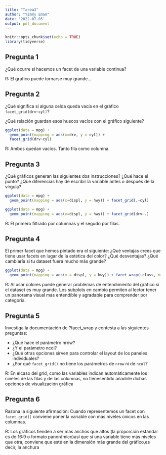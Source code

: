 ```yaml
---
title: "Tarea3"
author: "Yimmy Eman"
date: '2022-07-05'
output: pdf_document
---
```


```r
knitr::opts_chunk$set(echo = TRUE)
library(tidyverse)
```

## Pregunta 1
¿Qué ocurre si hacemos un facet de una variable continua?

R: El grafico puede tornarse muy grande...

## Pregunta 2

¿Qué significa si alguna celda queda vacía en el gráfico `facet_grid(drv~cyl)`? 

¿Qué relación guardan esos huecos vacíos con el gráfico siguiente?

```r
ggplot(data = mpg) +
  geom_point(mapping = aes(x=drv, y = cyl)) +
  facet_grid(drv~cyl)
```
R: Ambos quedan vacios. Tanto fila como columna.

## Pregunta 3
¿Qué gráficos generan las siguientes dos instrucciones? ¿Qué hace el punto? ¿Qué diferencias hay de escribir la variable antes o después de la vírgula?


```r
ggplot(data = mpg) +
  geom_point(mapping = aes(x=displ, y = hwy)) + facet_grid(.~cyl)

ggplot(data = mpg) +
  geom_point(mapping = aes(x=displ, y = hwy)) + facet_grid(drv~.)
```
R: El primero filtrado por columnas y el segudo por filas.


## Pregunta 4
El primer facet que hemos pintado era el siguiente:
¿Qué ventajas crees que tiene usar facets en lugar de la estética del color? ¿Qué desventajas? ¿Qué cambiaría si tu dataset fuera mucho más grande?

```r
ggplot(data = mpg) +
  geom_point(mapping = aes(x = displ, y = hwy)) + facet_wrap(~class, nrow = 3)

```
R: Al usar colores puede generar problemas de entendimiento del gráfico  si el dataset es muy grande. Los subplots en cambio permiten al lector tener un panorama visual mas entendible y agradable para comprender por categoría.

## Pregunta 5
Investiga la documentación de ?facet_wrap y contesta a las siguientes preguntas: 

- ¿Qué hace el parámetro nrow?
- ¿Y el parámetro ncol?
- ¿Qué otras opciones sirven para controlar el layout de los paneles individuales? 
- ¿Por qué `facet_grid()` no tiene los parámetros de `nrow` ni de `ncol`?

R: En elcaso del grid, como las variables indican automáticamente los niveles de las filas y de las columnas, no tienesentido añadirle dichas opciones de visualización gráfica

## Pregunta 6

Razona la siguiente afirmación:
Cuando representemos un facet con `facet_grid()` conviene poner la variable con más niveles únicos en las columnas.

R: Los gráficos tienden a ser más anchos que altos (la proporción estándar es de 16:9 o formato panorámico)así que si una variable tiene más niveles que otra, conviene que esté en la dimensión más grande del gráfico,es decir, la anchura